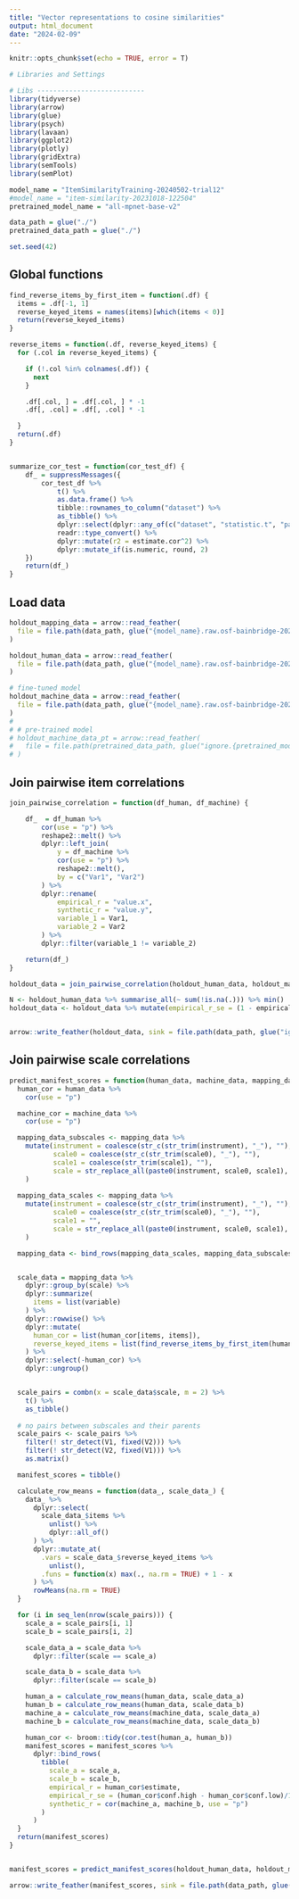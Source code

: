 ```yaml
---
title: "Vector representations to cosine similarities"
output: html_document
date: "2024-02-09"
---
```


```r
knitr::opts_chunk$set(echo = TRUE, error = T)

# Libraries and Settings

# Libs ---------------------------
library(tidyverse)
library(arrow)
library(glue)
library(psych)
library(lavaan)
library(ggplot2)
library(plotly)
library(gridExtra)
library(semTools)
library(semPlot)

model_name = "ItemSimilarityTraining-20240502-trial12"
#model_name = "item-similarity-20231018-122504"
pretrained_model_name = "all-mpnet-base-v2"

data_path = glue("./")
pretrained_data_path = glue("./")

set.seed(42)
```

## Global functions
```r
find_reverse_items_by_first_item = function(.df) {
  items = .df[-1, 1]
  reverse_keyed_items = names(items)[which(items < 0)]
  return(reverse_keyed_items)
}

reverse_items = function(.df, reverse_keyed_items) {
  for (.col in reverse_keyed_items) {

    if (!.col %in% colnames(.df)) {
      next
    }

    .df[.col, ] = .df[.col, ] * -1
    .df[, .col] = .df[, .col] * -1

  }
  return(.df)
}


summarize_cor_test = function(cor_test_df) {
    df_ = suppressMessages({
        cor_test_df %>% 
            t() %>% 
            as.data.frame() %>% 
            tibble::rownames_to_column("dataset") %>% 
            as_tibble() %>% 
            dplyr::select(dplyr::any_of(c("dataset", "statistic.t", "parameter.df", "estimate.cor", "conf.int1", "conf.int2"))) %>% 
            readr::type_convert() %>% 
            dplyr::mutate(r2 = estimate.cor^2) %>% 
            dplyr::mutate_if(is.numeric, round, 2)
    })
    return(df_)
}

```

## Load data
```r
holdout_mapping_data = arrow::read_feather(
  file = file.path(data_path, glue("{model_name}.raw.osf-bainbridge-2021-s2-0.mapping.feather"))
)

holdout_human_data = arrow::read_feather(
  file = file.path(data_path, glue("{model_name}.raw.osf-bainbridge-2021-s2-0.human.feather"))
)

# fine-tuned model
holdout_machine_data = arrow::read_feather(
  file = file.path(data_path, glue("{model_name}.raw.osf-bainbridge-2021-s2-0.machine.feather"))
)
# 
# # pre-trained model
# holdout_machine_data_pt = arrow::read_feather(
#   file = file.path(pretrained_data_path, glue("ignore.{pretrained_model_name}.raw.osf-bainbridge-2021-s2-0.machine.feather"))
# )
```

## Join pairwise item correlations
```r
join_pairwise_correlation = function(df_human, df_machine) {

    df_  = df_human %>% 
        cor(use = "p") %>% 
        reshape2::melt() %>% 
        dplyr::left_join(
            y = df_machine %>% 
            cor(use = "p") %>% 
            reshape2::melt(),
            by = c("Var1", "Var2")
        ) %>% 
        dplyr::rename(
            empirical_r = "value.x",
            synthetic_r = "value.y",
            variable_1 = Var1,
            variable_2 = Var2
        ) %>% 
        dplyr::filter(variable_1 != variable_2)

    return(df_)
}

holdout_data = join_pairwise_correlation(holdout_human_data, holdout_machine_data)

N <- holdout_human_data %>% summarise_all(~ sum(!is.na(.))) %>% min()
holdout_data <- holdout_data %>% mutate(empirical_r_se = (1 - empirical_r^2)/sqrt(N - 2))


arrow::write_feather(holdout_data, sink = file.path(data_path, glue("ignore.{model_name}.raw.osf-bainbridge-2021-s2-0.item_correlations.feather")))
```


## Join pairwise scale correlations
```r
predict_manifest_scores = function(human_data, machine_data, mapping_data) {
  human_cor = human_data %>%
    cor(use = "p")

  machine_cor = machine_data %>%
    cor(use = "p")

  mapping_data_subscales <- mapping_data %>%
    mutate(instrument = coalesce(str_c(str_trim(instrument), "_"), ""),
           scale0 = coalesce(str_c(str_trim(scale0), "_"), ""),
           scale1 = coalesce(str_trim(scale1), ""),
           scale = str_replace_all(paste0(instrument, scale0, scale1), "[^a-zA-Z_0-9]", "_")
    )
  
  mapping_data_scales <- mapping_data %>%
    mutate(instrument = coalesce(str_c(str_trim(instrument), "_"), ""),
           scale0 = coalesce(str_c(str_trim(scale0), "_"), ""),
           scale1 = "",
           scale = str_replace_all(paste0(instrument, scale0, scale1), "[^a-zA-Z_0-9]", "_")
    )

  mapping_data <- bind_rows(mapping_data_scales, mapping_data_subscales) %>% distinct() %>% filter(scale != "")


  scale_data = mapping_data %>%
    dplyr::group_by(scale) %>%
    dplyr::summarize(
      items = list(variable)
    ) %>%
    dplyr::rowwise() %>%
    dplyr::mutate(
      human_cor = list(human_cor[items, items]),
      reverse_keyed_items = list(find_reverse_items_by_first_item(human_cor)),
    ) %>%
    dplyr::select(-human_cor) %>%
    dplyr::ungroup()


  scale_pairs = combn(x = scale_data$scale, m = 2) %>%
    t() %>% 
    as_tibble()
  
  # no pairs between subscales and their parents
  scale_pairs <- scale_pairs %>% 
    filter(! str_detect(V1, fixed(V2))) %>% 
    filter(! str_detect(V2, fixed(V1))) %>% 
    as.matrix()

  manifest_scores = tibble()

  calculate_row_means = function(data_, scale_data_) {
    data_ %>%
      dplyr::select(
        scale_data_$items %>%
          unlist() %>%
          dplyr::all_of()
      ) %>%
      dplyr::mutate_at(
        .vars = scale_data_$reverse_keyed_items %>%
          unlist(),
        .funs = function(x) max(., na.rm = TRUE) + 1 - x
      ) %>%
      rowMeans(na.rm = TRUE)
  }

  for (i in seq_len(nrow(scale_pairs))) {
    scale_a = scale_pairs[i, 1]
    scale_b = scale_pairs[i, 2]

    scale_data_a = scale_data %>%
      dplyr::filter(scale == scale_a)

    scale_data_b = scale_data %>%
      dplyr::filter(scale == scale_b)

    human_a = calculate_row_means(human_data, scale_data_a)
    human_b = calculate_row_means(human_data, scale_data_b)
    machine_a = calculate_row_means(machine_data, scale_data_a)
    machine_b = calculate_row_means(machine_data, scale_data_b)

    human_cor <- broom::tidy(cor.test(human_a, human_b))
    manifest_scores = manifest_scores %>%
      dplyr::bind_rows(
        tibble(
          scale_a = scale_a,
          scale_b = scale_b,
          empirical_r = human_cor$estimate,
          empirical_r_se = (human_cor$conf.high - human_cor$conf.low)/1.96,
          synthetic_r = cor(machine_a, machine_b, use = "p")
        )
      )
  }
  return(manifest_scores)
}


manifest_scores = predict_manifest_scores(holdout_human_data, holdout_machine_data, holdout_mapping_data)

arrow::write_feather(manifest_scores, sink = file.path(data_path, glue("ignore.{model_name}.raw.osf-bainbridge-2021-s2-0.scale_correlations.feather")))
```

